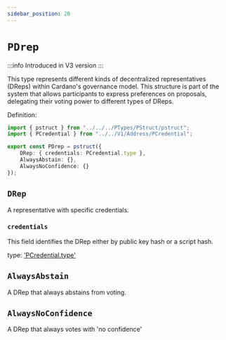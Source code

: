 ```yaml
---
sidebar_position: 20
---
```


# `PDrep`

:::info
Introduced in V3 version
:::

This type represents different kinds of decentralized representatives (DReps) within Cardano's governance model.
This structure is part of the system that allows participants to express preferences on proposals, delegating their voting power to different types of DReps.

Definition:

```ts
import { pstruct } from "../../../PTypes/PStruct/pstruct";
import { PCredential } from "../../V1/Address/PCredential";

export const PDrep = pstruct({
    DRep: { credentials: PCredential.type },
    AlwaysAbstain: {},
    AlwaysNoConfidence: {}
});
```

## `DRep`

A representative with specific credentials.

### `credentials`
This field identifies the DRep either by public key hash or a script hash.

type: ['PCredential.type'](../../V1/Address/PCredential)

## `AlwaysAbstain`

A DRep that always abstains from voting.

## `AlwaysNoConfidence`

A DRep that always votes with 'no confidence'
